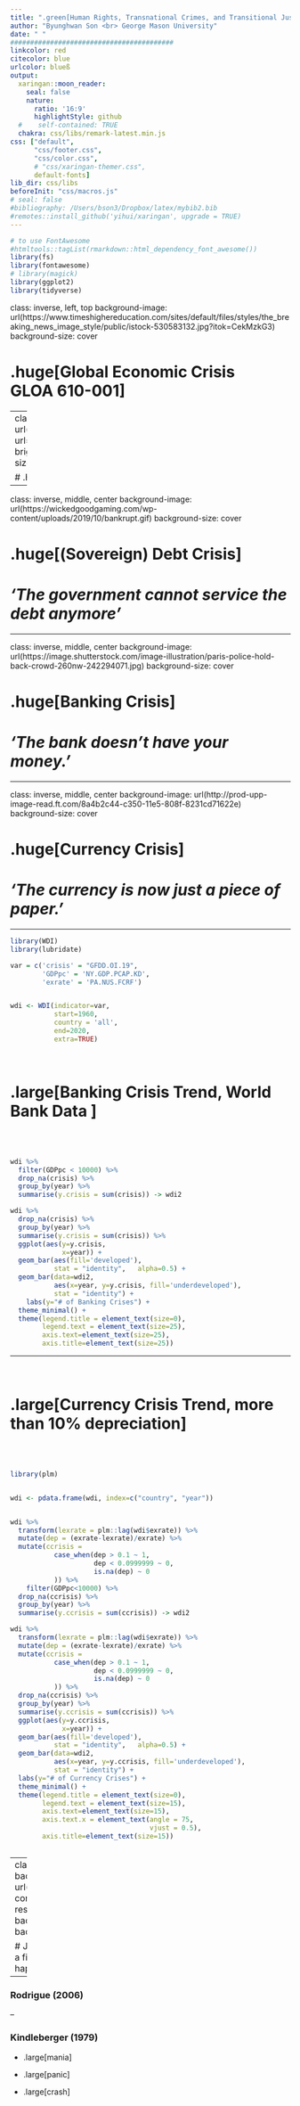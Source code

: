 ```yaml
---
title: ".green[Human Rights, Transnational Crimes, and Transitional Justice in Asia] <br> GLOA 610-001"
author: "Byunghwan Son <br> George Mason University"
date: " "
#########################################
linkcolor: red
citecolor: blue
urlcolor: blueß
output: 
  xaringan::moon_reader:
    seal: false
    nature:
      ratio: '16:9'
      highlightStyle: github
  #    self-contained: TRUE
  chakra: css/libs/remark-latest.min.js
css: ["default", 
      "css/footer.css", 
      "css/color.css", 
      # "css/xaringan-themer.css",
      default-fonts]
lib_dir: css/libs
beforeInit: "css/macros.js"
# seal: false  
#bibliography: /Users/bson3/Dropbox/latex/mybib2.bib
#remotes::install_github('yihui/xaringan', upgrade = TRUE)
---
```


```r
# to use FontAwesome
#htmltools::tagList(rmarkdown::html_dependency_font_awesome())
library(fs)
library(fontawesome)
# library(magick)  
library(ggplot2)
library(tidyverse)
```

class: inverse, left, top
background-image: url(https://www.timeshighereducation.com/sites/default/files/styles/the_breaking_news_image_style/public/istock-530583132.jpg?itok=CekMzkG3)
background-size: cover

# .huge[**Global Economic Crisis <br> GLOA 610-001**]

---
class: inverse, middle, center
background-image: url(https://epe.brightspotcdn.com/dims4/default/cfee7fb/2147483647/strip/true/crop/589x400+5+0/resize/840x570!/quality/90/?url=https%3A%2F%2Fepe-brightspot.s3.amazonaws.com%2F20%2F8d%2Fbc180f541b3e7d17d138e4c3b9c5%2F37modechay-img.jpg)
background-size: cover

# .HUGE[**Types of Crisis**]

---

class: inverse, middle, center
background-image: url(https://wickedgoodgaming.com/wp-content/uploads/2019/10/bankrupt.gif)
background-size: cover

# .huge[**(Sovereign) Debt Crisis**]

# *'The government cannot service the debt anymore'*

---

class: inverse, middle, center
background-image: url(https://image.shutterstock.com/image-illustration/paris-police-hold-back-crowd-260nw-242294071.jpg)
background-size: cover

# .huge[**Banking Crisis**]

# *'The bank doesn't have your money.'*

---

class: inverse, middle, center
background-image: url(http://prod-upp-image-read.ft.com/8a4b2c44-c350-11e5-808f-8231cd71622e)
background-size: cover

# .huge[**Currency Crisis**]

# *'The currency is now just a piece of paper.'*

---


```r

library(WDI)
library(lubridate)

var = c('crisis' = "GFDD.OI.19",
        'GDPpc' = 'NY.GDP.PCAP.KD',
        'exrate' = 'PA.NUS.FCRF')


wdi <- WDI(indicator=var,
           start=1960,
           country = 'all',
           end=2020,
           extra=TRUE)

```

<div class="full-width-tinted"><br>
  <h1> .large[Banking Crisis Trend, World Bank Data ] </h1> 
</div><br><br> 

```r

wdi %>%
  filter(GDPpc < 10000) %>%
  drop_na(crisis) %>%
  group_by(year) %>%
  summarise(y.crisis = sum(crisis)) -> wdi2

wdi %>%
  drop_na(crisis) %>%
  group_by(year) %>%
  summarise(y.crisis = sum(crisis)) %>%
  ggplot(aes(y=y.crisis, 
             x=year)) +
  geom_bar(aes(fill='developed'),
           stat = "identity",   alpha=0.5) +
  geom_bar(data=wdi2, 
           aes(x=year, y=y.crisis, fill='underdeveloped'), 
           stat = "identity") +
    labs(y="# of Banking Crises") +
  theme_minimal() +
  theme(legend.title = element_text(size=0),
        legend.text = element_text(size=25),
        axis.text=element_text(size=25),
        axis.title=element_text(size=25))

```

---

<div class="full-width-tinted"><br>
  <h1> .large[Currency Crisis Trend, more than 10% depreciation] </h1> 
</div><br><br> 

```r

library(plm)


wdi <- pdata.frame(wdi, index=c("country", "year"))


wdi %>%
  transform(lexrate = plm::lag(wdi$exrate)) %>%
  mutate(dep = (exrate-lexrate)/exrate) %>%
  mutate(ccrisis = 
           case_when(dep > 0.1 ~ 1,
                     dep < 0.0999999 ~ 0,
                     is.na(dep) ~ 0
           )) %>%
    filter(GDPpc<10000) %>%
  drop_na(ccrisis) %>%
  group_by(year) %>%
  summarise(y.ccrisis = sum(ccrisis)) -> wdi2

wdi %>%
  transform(lexrate = plm::lag(wdi$exrate)) %>%
  mutate(dep = (exrate-lexrate)/exrate) %>%
  mutate(ccrisis = 
           case_when(dep > 0.1 ~ 1,
                     dep < 0.0999999 ~ 0,
                     is.na(dep) ~ 0
           )) %>%
  drop_na(ccrisis) %>%
  group_by(year) %>%
  summarise(y.ccrisis = sum(ccrisis)) %>%
  ggplot(aes(y=y.ccrisis, 
             x=year)) +
  geom_bar(aes(fill='developed'),
           stat = "identity",   alpha=0.5) +
  geom_bar(data=wdi2, 
           aes(x=year, y=y.ccrisis, fill='underdeveloped'), 
           stat = "identity") +
  labs(y="# of Currency Crises") +
  theme_minimal() +
  theme(legend.title = element_text(size=0),
        legend.text = element_text(size=15),
        axis.text=element_text(size=15),
        axis.text.x = element_text(angle = 75,
                                   vjust = 0.5),
        axis.title=element_text(size=15)) 



```

---
class: inverse
background-color: black
background-image: url(https://i1.wp.com/228main.com/wp-content/uploads/2015/11/graph.jpg?resize=620%2C471&ssl=1)
background-position: right
background-size: 70%

# Just .red[how]  does <br> a financial crisis <br> happen?

--

### Rodrigue (2006)

--

### Kindleberger (1979)

- .large[mania]

- .large[panic]

- .large[crash]

